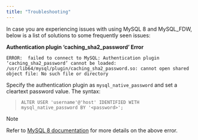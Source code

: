 ```yaml
---
title: "Troubleshooting"
---
```


In case you are experiencing issues with using MySQL 8 and MySQL_FDW, below is a list of solutions to some frequently seen issues:

**Authentication plugin ‘caching_sha2_password’ Error**

```text
ERROR:  failed to connect to MySQL: Authentication plugin ‘caching_sha2_password’ cannot be loaded: /usr/lib64/mysql/plugin/caching_sha2_password.so: cannot open shared  object file: No such file or directory
```

Specify the authentication plugin as `mysql_native_password` and set a cleartext password value. The syntax:

> `ALTER USER 'username'@'host' IDENTIFIED WITH mysql_native_password BY '<password>';`

<div class="note">

<div class="title">

Note

</div>

Refer to [MySQL 8 documentation](https://dev.mysql.com/doc/refman/8.0/en/upgrading-from-previous-series.html) for more details on the above error.

</div>

